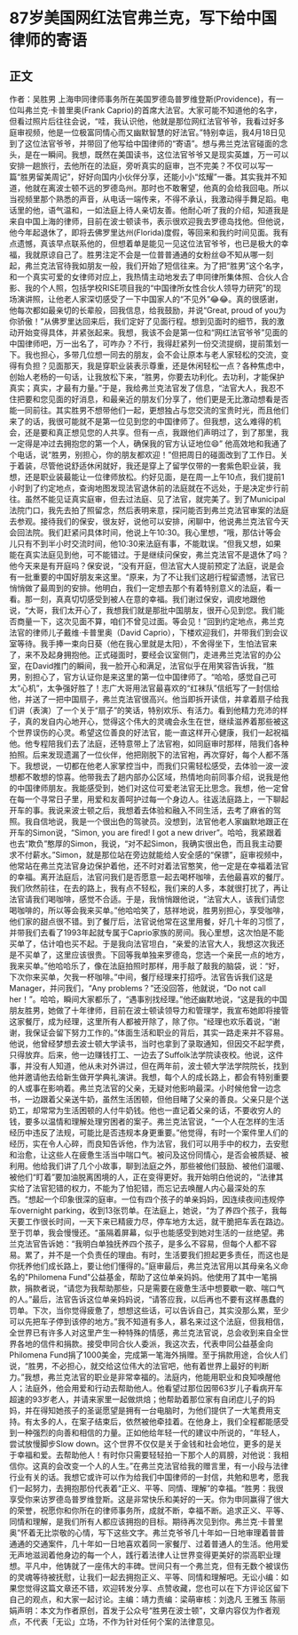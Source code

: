 # 87岁美国网红法官弗兰克，写下给中国律师的寄语
## 正文
作者：吴胜男 上海申同律师事务所在美国罗德岛普罗维登斯(Providence)，有一位叫弗兰克·卡普里奥(Frank Caprio)的首席大法官。大家可能不知道他的名字，但看过照片后往往会说，“哇，我认识他，他就是那位网红法官爷爷，我看过好多庭审视频，他是一位极富同情心而又幽默智慧的好法官。”特别幸运，我4月18日见到了这位法官爷爷，并带回了他写给中国律师的“寄语”。想与弗兰克法官碰面的念头，是在一瞬间。我想，既然在美国读书，这位法官爷爷又是现实英雄，万一可以安排一趟旅行，去他所在的法庭，旁听真实的庭审，岂不完美？不仅可以写一篇“胜男留美周记”，好好向国内小伙伴分享，还能小小“炫耀”一番。其实我并不知道，他就在离波士顿不远的罗德岛州。那时也不敢奢望，他真的会给我回电。所以当视频里那个熟悉的声音，从电话一端传来，不得不承认，我激动得手舞足蹈。电话里的他，语气温和，一如法庭上待人亲切友善。他耐心听了我的介绍，知道我是来自中国上海的律师，目前在波士顿读书，表示很欢迎我去罗德岛找他。但他说，他今年起退休了，即将去佛罗里达州(Florida)度假，等回来和我约时间见面。我有点遗憾，真该早点联系他的，但想着单是能见一见这位法官爷爷，也已是极大的幸福，我就原谅自己了。胜男注定不会是一位普普通通的女粉丝😄不知从哪一刻起，弗兰克法官待我如朋友一般，我们开始了短信往来。为了把“胜男”这个名字，和一个真实可爱的女律师对应上，我热情主动地发去了申同律所集体照、合伙人合影、我的个人照，包括学校RISE项目我的“中国律所女性合伙人领导力研究”的现场演讲照，让他老人家深切感受了一下中国家人的“不见外”😂😂。真的很感谢，他每次都如最亲切的长辈般，回我信息，给我鼓励，并说“Great, proud of you为你骄傲！”从佛罗里达回来后，我们定好了见面行程。想到见面时的细节，我的激动开始变得具体，并紧张起来。我想，我该不会是第一位和“网红法官爷爷”见面的中国律师吧，万一出名了，可咋办？不行，我得赶紧列一份交流提纲，提前策划一下。我也担心，多带几位想一同去的朋友，会不会让原本与老人家轻松的交流，变得有负担？见面那天，我是穿职业装表示尊重，还是休闲轻松一点？各种焦虑中，创始人老杨的一句话，让我放松下来，“胜男，你要去功利化。去功利，才能保护真实；真实，才最有力量。”于是，我给弗兰克法官发了信息，“法官大人，我忍不住把要和您见面的好消息，和最亲近的朋友们分享了，他们更是无比激动想看是否能一同前往。其实胜男不想带他们一起，更想独占与您交流的宝贵时光，而且他们来了的话，我很可能就不是第一位见到您的中国律师了。但我想，这么难得的机会，还是要和真正想见您的人共享。但有一点，我跟他们声明过了，到了那里，我一定得是冲过去拥抱您的第一个人，确保我的官方认证地位😄” 他高效地和我通了个电话，说“胜男，别担心，你的朋友都欢迎！”但把周日的碰面改到了工作日。关于着装，尽管他说舒适休闲就好，我还是穿上了留学仅带的一套紫色职业装，我想，还是职业装最能让一位律师放松。约好见面，是在周一上午10点，我们提前1小时到了约定地点，查询地图发现法官退休前的法庭就在不远处，于是决定步行前往。虽然不能见证真实庭审，但去过法庭、见了法官，就完美了。到了Municipal法院门口，我先去拍了照留念，然后表明来意，探问能否到弗兰克法官审案的法庭去参观。接待我们的保安，很友好，说他可以安排，闲聊中，他说弗兰克法官今天会回法院。我们赶紧问具体时间，他说上午10:30。我心里想，“哦，那估计等会儿只有不到半小时交流时间，他10:30来法庭有事，不能耽误。“但我又想，如果能在真实法庭见到他，可不能错过。于是继续问保安，弗兰克法官不是退休了吗？他今天来是有开庭吗？保安说，“没有开庭，但法官大人提前预定了法庭，说是会有一批重要的中国好朋友来这里。“原来，为了不让我们这趟行程留遗憾，法官已悄悄做了最周到的安排。他明白，我们一定想去那个有着特别意义的法庭，看一看。那一刻，真真切切感受到被人在意的幸福。我们谢过保安，调皮地跟他说，“大哥，我们太开心了，我想我们就是那批中国朋友，很开心见到您。我们能否商量一下，这次见面不算，咱们不曾见过面。等会见！”回到约定地点，弗兰克法官的律师儿子戴维·卡普里奥（David Caprio），下楼欢迎我们，并带我们到会议室等待。我手捧一束向日葵（他在我心里就是太阳），不舍得坐下，生怕法官来了，来不及起身拥抱他。正式碰面时，要经会议室侧门，走进弗兰克法官的办公室，在David推门的瞬间，我一脸开心和满足，法官似乎在用笑容告诉我，“胜男，别担心了，官方认证你是来这里的第一位中国律师了。“哈哈，感觉自己可太“心机”，太争强好胜了！志广大哥用法官最喜欢的“红袜队”信纸写了一封信给他，并送了一把中国扇子，弗兰克法官很高兴。他当即拆开读信，并拿着扇子给我们讲（表演）了一个关于“扇子”的笑话，特别欢乐、有活力。看到他精力充沛的样子，真的发自内心地开心，觉得这个伟大的灵魂会永生在世，继续滋养着那些被这个世界误伤的心灵。希望这位善良的好法官，能一直这样开心健康，我们一起祝福他。他专程陪我们去了法庭，还特意带上了法官袍，如同庭审时那样，陪我们各种拍照。后来发现遗漏了一位伙伴，他把刚脱下的法官袍，再次穿好，每个人都不落下。我想说，一切都在他老人家掌控当中，而我们只需轻松感受，去体验一波一波想都不敢想的惊喜。他带我去了趟内部办公区域，热情地向前同事介绍，说我是他的中国律师朋友。我能感受到，她们对这位可爱老法官无比思念。我想，他一定曾在每一个寻常日子里，用爱和友善呵护过每一个身边人。往返法庭路上，一下聊起开车的事。我说来波士顿之后，我想着去体验和融入不同生活，去考了麻省的驾照。我自信地说，我是一个很出色的驾驶员。没想到，法官他老人家幽默地跟正在开车的Simon说，“Simon, you are fired! I got a new driver”。哈哈，我紧跟着也去“欺负”憨厚的Simon，我说，“对不起Simon，我确实很出色，而且我主动要求不付薪水。”Simon，就是那位站在旁边就能给人安全感的“保镖”，庭审视频中，他常站在弗兰克法官身边保护着他，还不时对着法官憨笑，他一定是在幸福着法官的幸福。离开法庭后，法官问我们是否愿意一起去喝杯咖啡，去他最喜欢的餐厅。我们欣然前往，在去的路上，我有点不轻松，我们来的人多，本就很打扰了，再让法官请我们喝咖啡，感觉不合适。于是，我悄悄跟他说，“法官大人，该我们请您喝咖啡的，所以等会我来买单。”他哈哈笑了，慈祥地说，胜男别担心，享受咖啡，他们家的甜点很不错。到了餐厅后，法官说他常在这里用餐，好几十年的习惯了，并带我们去看了1993年起就专属于Caprio家族的房间。我心里想，这次怕是不能买单了，估计咱也买不起。于是我向法官坦白，“亲爱的法官大人，我想这次我还是不买单了，这里应该很贵。下回等我单独来罗德岛，您选一个亲民一点的地方，我来买单。”他哈哈乐了，像在法庭拍照时那样，用手敲了敲我的脑袋，说：“好，下次你来买单，欠我一杯咖啡。”中间，餐厅经理来打招呼。法官告诉我们这是Manager，并问我们，“Any problems？”还没回答，他就说，“Do not call her！”。哈哈，瞬间大家都乐了，“遇事别找经理。”他还幽默地说，“这是我的中国朋友胜男，她做了十年律师，目前在波士顿读领导力和管理学，我宣布她即将接管这家餐厅，成为经理，这里所有人都被开除了，除了你。“经理也欢乐着说，“谢谢，我保证会留下努力工作的。”体面生活和职业的背后，其实一路走来并不容易。他说，他曾经梦想去波士顿大学读书，当时也拿到了录取通知，但因交不起学费，只得放弃。后来，他一边赚钱打工、一边去了Suffolk法学院读夜校。他说，这件事，并没有人知道，他从未对外讲过，但在两年前，波士顿大学法学院院长，找到他并邀请他去给新生做开学典礼演讲。我想，每个人的成长路上，都会有特别重要的人或事在影响着。弗兰克法官的父亲，无疑对他影响最深。小时候他曾一边念书，一边跟着父亲送牛奶，虽然生活困顿，但他目睹了父亲的善良。父亲只是个送奶工，却常常为生活困顿的人付牛奶钱。他也一直记着父亲的话，不要收穷人的钱，要多以温情和理解处理穷困者的案子。弗兰克法官说，“一个人在怎样的生活经历中违反了法规，可能比是否违规本身更重要。”他觉得，有时一个案件里人们的经历，实在令人心碎，而良知告诉他，作为法官，我们可以用手中的权力，去安慰和治愈，让这些人在疲惫生活当中喘口气。被问及这份同情心，是否会被质疑、被利用。他给我们讲了几个小故事，聊到法庭之外，那些被他们鼓励、被他们温暖、被他们“盯着”要加油脱离困境的人，正在变得更好。我开始明白他说的，“法律其实给了法官犯错的权力，不能为了怕犯错，而忘记去唤醒人内心最深处的东西。“想起一个印象很深的庭审。一位有四个孩子的单亲妈妈，因连续夜间违规停车overnight parking，收到13张罚单。在法庭上，她说，“为了养四个孩子，我每天要工作很长时间，一天下来已精疲力尽，停车地方太远，就干脆把车丢在路边。至于罚单，我会慢慢还。“虽隔着屏幕，似乎也能感受到她对生活的一丝绝望。弗兰克法官告诉她：“我明白单独抚养四个孩子，是多么不容易，但每个人都不容易。累了，并不是一个负责任的理由。有时，生活要我们担起更多责任，而这也是你抚养他们成长路上，要让他们懂得的。”庭审最后，弗兰克法官用以其母亲名义命名的"Philomena Fund"公益基金，帮助了这位单亲妈妈。他使用了其中一笔捐款，捐款者说，“请您为我帮助那些，只是需要在疲惫生活中想要歇一歇、喘口气的人。”最后，法官告诉这位单亲妈妈说，“请答应我，以后再也不要有这样愚蠢的罚单。下次，当你觉得疲惫了，想想这些话，可以告诉自己，其实没那么累，至少可以先把车子停到该停的地方。”我不知道有多人，慕名来过这个法庭，但我相信，全世界已有许多人对这里产生一种特殊的情感，弗兰克法官说，总会收到来自全世界各地的信件和捐款。接受申同合伙人委派，我这次去，代表申同公益基金向Philomena Fund捐了1000美金，完成第一笔海外捐赠。至于捐款用途，合伙人们说，“胜男，不必担心，就交给这位伟大的法官吧，他有着世界上最好的判断力。”我想，弗兰克法官的职业是非常幸福的。法庭内，他能用职业和良知唤醒他人；法庭外，他会用爱和行动去帮助他人。他看望过那位因带63岁儿子看病开车超速的93岁老人，并请来家里一起做烘焙；他帮助着那位家有自闭症儿子的妈妈，并在得知她孩子的圣诞愿望是拥有一台电脑时，为他们提供了一大笔费用支持。有太多的人，在案子结束后，依然被他牵挂着。在他身上，我们全程都能感受到一种强烈的向善和相信的力量。正如他给年轻一代的建议中所说的，“年轻人，尝试放慢脚步Slow down。这个世界不仅仅是关于金钱和社会地位，更多的是关于幸福和爱。去帮助他人！有时你只需要轻轻拍一下那个人的肩膀，对他说：我相信你。这真的会改变一个人的人生。”在弗兰克法官给我的赠言里，有一小段与法律行业有关的话。我想它或许可以作为给我们中国律师的一封信，共勉和思考，愿我们一起努力，去拥抱那份代表着“正义、平等、同情、理解”的幸福。“胜男：我很享受你来访罗德岛普罗维登斯。这是非常快乐和美好的一天。你为申同赢得了很大的荣誉，祝愿你和你所在的律师事务所，成就不断，幸福不断。追求正义、平等、同情和理解，是我们所有人都应该拥抱的目标。期待再次见到你。弗兰克·卡普里奥”怀着无比崇敬的心情，写下这些文字。弗兰克爷爷几十年如一日地审理着普普通通的交通案件，几十年如一日地喜欢着同一家餐厅、过着普通人的生活。他用爱无声地滋润着他身边的每一个人，践行着法律人让世界变得更美好的崇高职业理想。平凡中，他铸就了一座伟大的丰碑。世间只有一个弗兰克，但有无数个被误伤的灵魂等待被抚慰，让我们一起去拥抱正义、平等、同情和理解吧。无讼小编：如果您觉得这篇文章还不错，欢迎转发分享、点赞收藏，您也可以在下方评论区留下自己的观点，和大家一起讨论。主编：靖力责编：梁萌审核：刘逸凡 王雅玉 陈丽娟声明：本文为作者原创，首发于公众号“胜男在波士顿”，文章内容仅为作者观点，不代表「无讼」立场，不作为针对任何个案的法律意见。